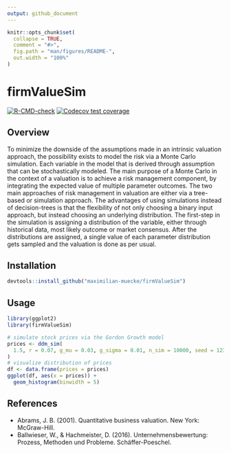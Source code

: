 ```yaml
---
output: github_document
---
```


<!-- README.md is generated from README.Rmd. Please edit that file -->

```r
knitr::opts_chunk$set(
  collapse = TRUE,
  comment = "#>",
  fig.path = "man/figures/README-",
  out.width = "100%"
)
```

# firmValueSim

<!-- badges: start -->
[![R-CMD-check](https://github.com/maximilian-muecke/firmValueSim/workflows/R-CMD-check/badge.svg)](https://github.com/maximilian-muecke/firmValueSim/actions)
[![Codecov test coverage](https://codecov.io/gh/maximilian-muecke/firmValueSim/branch/master/graph/badge.svg)](https://codecov.io/gh/maximilian-muecke/firmValueSim?branch=master)
<!-- badges: end -->

## Overview

To minimize the downside of the assumptions made in an intrinsic valuation approach, the possibility exists to model the risk via a Monte Carlo simulation. Each variable in the model that is derived through assumption that can be stochastically modeled. The main purpose of a Monte Carlo in the context of a valuation is to achieve a risk management component, by integrating the expected value of multiple parameter outcomes. The two main approaches of risk management in valuation are either via a tree-based or simulation approach. The advantages of using simulations instead of decision-trees is that the flexibility of not only choosing a binary input approach, but instead choosing an underlying distribution. The first-step in the simulation is assigning a distribution of the variable, either through historical data, most likely outcome or market consensus. After the distributions are assigned, a single value of each parameter distribution gets sampled and the valuation is done as per usual.

## Installation

```r
devtools::install_github("maximilian-muecke/firmValueSim")
```

## Usage

```r
library(ggplot2)
library(firmValueSim)

# simulate stock prices via the Gordon Growth model
prices <- ddm_sim(
  1.5, r = 0.07, g_mu = 0.03, g_sigma = 0.01, n_sim = 10000, seed = 12345
)
# visualize distribution of prices
df <- data.frame(prices = prices)
ggplot(df, aes(x = prices)) +
  geom_histogram(binwidth = 5)
```

## References

- Abrams, J. B. (2001). Quantitative business valuation. New York: McGraw-Hill.
- Ballwieser, W., & Hachmeister, D. (2016). Unternehmensbewertung: Prozess, Methoden und Probleme. Schäffer-Poeschel.